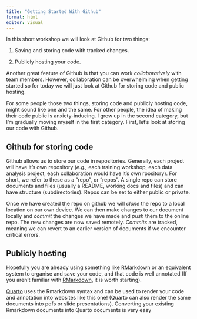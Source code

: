 ```yaml
---
title: "Getting Started With Github"
format: html
editor: visual
---
```


In this short workshop we will look at Github for two things: 

1. Saving and storing code with tracked changes. 

2. Publicly hosting your code. 

Another great feature of Github is that you can work *collaboratively* with team members. However, collaboration can be overwhelming when getting started so for today we will just look at Github for storing code and public hosting. 

For some people those two things, storing code and publicly hosting code, might sound like one and the same. For other people, the idea of making their code public is anxiety-inducing. I grew up in the second category, but I'm gradually moving myself in the first category. First, let's look at storing our code with Github.

## Github for storing code

Github allows us to store our code in repositories. Generally, each project will have it's own repository (*e.g.,* each training workshop, each data analysis project, each collaboration would have it's own rpository). For short, we refer to these as a "repo", or "repos". A single repo can store documents and files (usually a README, working docs and files) and can have structure (subdirectories). Repos can be set to either public or private. 

Once we have created the repo on github we will *clone* the repo to a local location on our own device. We can then make changes to our document locally and *commit* the changes we have made and *push* them to the online repo. The new changes are now saved remotely. *Commits* are tracked, meaning we can revert to an earlier version of documents if we encounter critical errors. 

## Publicly hosting 

Hopefully you are already using something like RMarkdown or an equivalent system to organise and save your code, and that code is well annotated (If you aren't familiar with [RMarkdown](https://rmarkdown.rstudio.com/), it is worth starting). 

[Quarto](https://quarto.org/) uses the Rmarkdown syntax and can be used to render your code and annotation into websites like this one! (Quarto can also render the same documents into pdfs or slide presentations). Converting your existing Rmarkdown documents into Quarto documents is very easy
